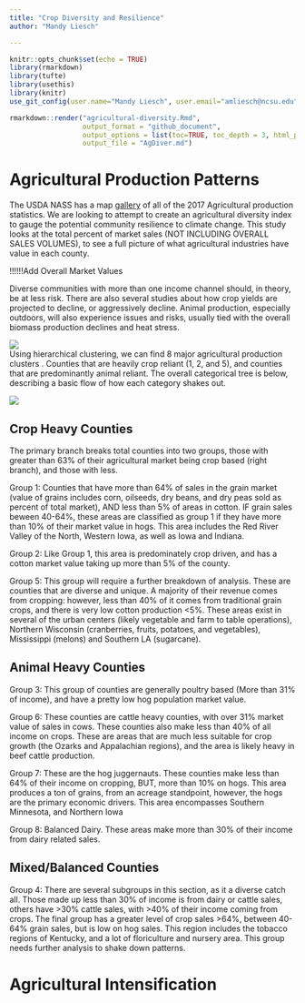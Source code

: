 ```yaml
---
title: "Crop Diversity and Resilience"
author: "Mandy Liesch"

---
```



```r
knitr::opts_chunk$set(echo = TRUE)
library(rmarkdown)
library(tufte)
library(usethis)
library(knitr)
use_git_config(user.name="Mandy Liesch", user.email="amliesch@ncsu.edu")
```

```r
rmarkdown::render("agricultural-diversity.Rmd", 
                  output_format = "github_document", 
                  output_options = list(toc=TRUE, toc_depth = 3, html_preview=FALSE), 
                  output_file = "AgDiver.md")
```

# Agricultural Production Patterns

The USDA NASS has a map [gallery ](https://www.nass.usda.gov/Publications/AgCensus/2017/Online_Resources/Ag_Census_Web_Maps/Overview/) of all of the 2017 Agricultural production statistics. We are looking to attempt to create an agricultural diversity index to gauge the potential community resilience to climate change. This study looks at the total percent of market sales (NOT INCLUDING OVERALL SALES VOLUMES), to see a full picture of what agricultural industries have value in each county.

!!!!!!Add Overall Market Values

Diverse communities with more than one income channel should, in theory, be at less risk. There are also several studies about how crop yields are projected to decline, or aggressively decline. Animal production, especially outdoors, will also experience issues and risks, usually tied with the overall biomass production declines and heat stress.  

![](cluster/perMarkValueT8clusters.jpg)  
Using hierarchical clustering, we can find 8 major agricultural production clusters . Counties that are heavily crop reliant (1, 2, and 5), and counties that are predominantly animal reliant. The overall categorical tree is below, describing a basic flow of how each category shakes out.

![](cluster/markvaltree8.jpg)  
  
## Crop Heavy Counties  
The primary branch breaks total counties into two groups, those with greater than 63% of their agricultural market being crop based (right branch), and those with less. 

Group 1: Counties that have more than 64% of sales in the grain market (value of grains includes corn, oilseeds, dry beans, and dry peas sold as percent of total market), AND less than 5% of areas in cotton. IF grain sales beween 40-64%, these areas are classified as group 1 if they have more than 10% of their market value in hogs. This area includes the Red River Valley of the North, Western Iowa, as well as Iowa and Indiana. 

Group 2: Like Group 1, this area is predominately crop driven, and has a cotton market value taking up more than 5% of the county. 

Group 5: This group will require a further breakdown of analysis. These are counties that are diverse and unique. A majority of their revenue comes from cropping: however, less than 40% of it comes from traditional grain crops, and there is very low cotton production <5%. These areas exist in several of the urban centers (likely vegetable and farm to table operations), Northern Wisconsin (cranberries, fruits, potatoes, and vegetables), Mississippi (melons) and Southern LA (sugarcane). 

## Animal Heavy Counties
Group 3: This group of counties are generally poultry based (More than 31% of income), and have a pretty low hog population market value. 

Group 6: These counties are cattle heavy counties, with over 31% market value of sales in cows. These counties also make less than 40% of all income on crops. These are areas that are much less suitable for crop growth (the Ozarks and Appalachian regions), and the area is likely heavy in beef cattle production.

Group 7: These are the hog juggernauts. These counties make less than 64% of their income on cropping, BUT, more than 10% on hogs. This area produces a ton of grains, from an acreage standpoint, however, the hogs are the primary economic drivers. This area encompasses Southern Minnesota, and  Northern Iowa

Group 8: Balanced Dairy. These areas make more than 30% of their income from dairy related sales. 

## Mixed/Balanced Counties
Group 4: There are several subgroups in this section, as it a diverse catch all. Those made up less than 30% of income is from dairy or cattle sales, others have >30% cattle sales, with >40% of their income coming from crops.  The final group has a greater level of crop sales >64%, between 40-64% grain sales, but is low on hog sales. This region includes the tobacco regions of Kentucky, and a lot of floriculture and nursery area. This group needs further analysis to shake down patterns. 

# Agricultural Intensification